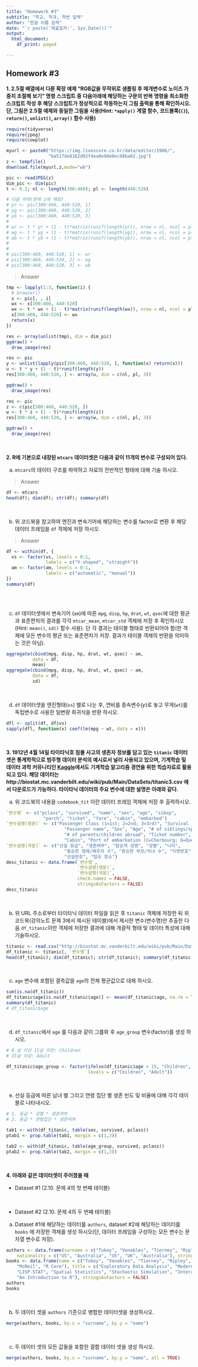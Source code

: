 ```yaml
---
title: "Homework #3"
subtitle: "학교, 학과, 학번 입력"
author: "한글 이름 입력"
date: "`r paste('제출일자:', Sys.Date())`"
output: 
  html_document: 
    df_print: paged

---
```

  
  
## Homework #3


**1. 2.5절 배열에서 다룬 확장 예제 "RGB값을 무작위로 샘플링 후 매개변수로 노이즈 가중치 조절해 보기" 명령 스크립트 중 다음아래에 해당하는 구문의 반복 명령을 최소화한 스크립트 작성 후 해당 스크립트가 정상적으로 작동하는지 그림 출력을 통해 확인하시오. 단, 그림은 2.5절 예제와 동일한 그림을 사용(Hint: `*apply()` 계열 함수, 코드블록(`{}`), `return()`, `unlist()`, `array()` 함수 사용)**

```r
require(tidyverse)
require(jpeg)
require(cowplot)

myurl <- paste0("https://img.livescore.co.kr/data/editor/1906/", 
                "ba517de8162d92f4ea0e9de0ec98ba02.jpg")
z <- tempfile()
download.file(myurl,z,mode="wb")

pic <- readJPEG(z)
dim_pic <- dim(pic)
t <- 0.2; nl <- length(300:460); pl <- length(440:520)

# 다음 아래(문제 1에 해당)
# yr <- pic[300:460, 440:520, 1]
# yg <- pic[300:460, 440:520, 2]
# yb <- pic[300:460, 440:520, 3]
# 
# wr <- t * yr + (1 - t)*matrix(runif(length(yr)), nrow = nl, ncol = pl)
# wg <- t * yg + (1 - t)*matrix(runif(length(yg)), nrow = nl, ncol = pl)
# wb <- t * yb + (1 - t)*matrix(runif(length(yb)), nrow = nl, ncol = pl)
# 
# 
# pic[300:460, 440:520, 1] <- wr
# pic[300:460, 440:520, 2] <- wg
# pic[300:460, 440:520, 3] <- wb

```

> Answer


```r
tmp <- lapply(1:3, function(i) {
  # browser()
  x <- pic[, , i]
  wx <- x[300:460, 440:520]
  wx <- t * wx + (1 - t)*matrix(runif(length(wx)), nrow = nl, ncol = pl)
  x[300:460, 440:520] <- wx
  return(x)
})

res <- array(unlist(tmp), dim = dim_pic)
ggdraw() + 
  draw_image(res)

res <- pic
y <- unlist(lapply(pic[300:460, 440:520, ], function(x) return(x)))
u <- t * y + (1 - t)*runif(length(y))
res[300:460, 440:520, ] <- array(u, dim = c(nl, pl, 3))

ggdraw() + 
  draw_image(res)

res <- pic
z <- c(pic[300:460, 440:520, ])
w <- t * z + (1 - t)*runif(length(z))
res[300:460, 440:520, ] <- array(w, dim = c(nl, pl, 3))

ggdraw() + 
  draw_image(res)

```



<br/>

**2. R에 기본으로 내장된 `mtcars` 데이터셋은 다음과 같이 11개의 변수로 구성되어 있다. **


a) `mtcars`의 데이터 구조를 파악하고 자료의 전반적인 형태에 대해 기술 하시오. 

> Answer

```r
df <- mtcars
head(df); dim(df); str(df); summary(df)

```


<br/>

b) 위 코드북을 참고하여 엔진과 변속기어에 해당하는 변수를 factor로 변환 후 해당 데이터 프레임을 `df` 객체에 저장 하시오. 

> Answer

```r
df <- within(df, {
  vs <- factor(vs, levels = 0:1, 
               labels = c("V-shaped", "straight"))
  am <- factor(am, levels = 0:1, 
               labels = c("automatic", "manual"))
})
summary(df)
  
```

<br/>



c) `df` 데이터셋에서 변속기어 (`am`)에 따른 `mpg`, `disp`, `hp`, `drat`, `wt`, `qsec`에 대한 평균과 표준편차의 결과를 각각 `mtcar_mean`, `mtcar_std` 객제에 저장 후 확인하시오(Hint: `mean()`, `sd()` 함수 사용). 단 각 결과는 테이블 형태로 반환되어야 함(한 객체에 모든 변수의 평균 또는 표준편차가 저장. 결과가 테이블 객체의 반환을 의미하는 것은 아님). 

```r
aggregate(cbind(mpg, disp, hp, drat, wt, qsec) ~ am, 
          data = df, 
          mean)
aggregate(cbind(mpg, disp, hp, drat, wt, qsec) ~ am, 
          data = df, 
          sd)

```



<br/>




d) `df` 데이터셋을 엔진형태(`vs`) 별로 나눈 후, 연비를 종속변수($y$)로 놓고 무게(`wt`)를 독립변수로 사용한 일변량 회귀식을 반환 하시오. 

```r
dfl <- split(df, df$vs)
sapply(dfl, function(x) coef(lm(mpg ~ wt, data = x)))
```



<br/>




**3. 1912년 4월 14일 타이타닉호 침몰 사고의 생존자 정보를 담고 있는 `titanic` 데이터셋은 통계학적으로 범주형 데이터 분석의 예시로서 널리 사용되고 있으며, 기계학습 및 데이터 과학 커뮤니티인 [Kaggle](https://kaggle.com)에서도 기계학습 알고리즘 경연을 위한 힉습자료로 활용되고 있다. 해당 데이터는 http://biostat.mc.vanderbilt.edu/wiki/pub/Main/DataSets/titanic3.csv 에서 다운로드가 가능하다. 타이타닉 데이터의 주요 변수에 대한 설명은 아래와 같다.** 


a) 위 코드북의 내용을  `codebook_tit` 이란 데이터 프레임 객체에 저장 후 출력하시오. 

```r
`변수명` <- c("pclass", "survived", "name", "sex", "age", "sibsp", 
              "parch", "ticket", "fare", "cabin", "embarked")
`변수설명(영문)` <- c("Passenger Class (1=1st; 2=2nd; 3=3rd)", "Survival (0=No; 1=Yes)", 
                      "Passenger name", "Sex", "Age", "# of siblings/spouses abroad", 
                      "# of parents/children abroad", "Ticket number", "Passenger fare", 
                      "Cabin", "Port of embarkation (C=Cherbourg; Q=Queenstown; S=Southhampton")
`변수설명(국문)` <- c("선실 등급", "생존여부", "탐승객 성명", "성별", "나이", 
                      "동승한 형제/배우자 수", "동승한 부모/자녀 수", "티켓번호", "티켓요금", 
                      "선실번호", "탑승 장소")
desc_titanic <- data.frame(`변수명`, 
                           `변수설명(영문)`, 
                           `변수설명(국문)`, 
                           check.names = FALSE, 
                           stringsAsFactors = FALSE)
desc_titanic
```


<br/>


b) 위 URL 주소로부터 타이타닉 데이터 파일을 읽은 후 `titanic` 객체에 저장한 뒤 위 코드북(강의노트 문제 3에서 제시된 테이블)에서 제시한 변수(변수명)만 추출한 다음 `df_titanic`이란 객체에 저장한 결과에 대해 개괄적 형태 및 데이터 특성에 대해 기술하시오. 

```r
titanic <- read.csv("http://biostat.mc.vanderbilt.edu/wiki/pub/Main/DataSets/titanic3.csv")
df_titanic <- titanic[, `변수명`]
head(df_titanic); dim(df_titanic); str(df_titanic); summary(df_titanic)
```

<br/>



c) `age` 변수에 포함된 결측값을 `age`의 전체 평균값으로 대체 하시오.

```r
sum(is.na(df_titanic))
df_titanic$age[is.na(df_titanic$age)] <- mean(df_titanic$age, na.rm = TRUE)
summary(df_titanic)
# df_titanic$age
```



<br/>


d) `df_titanic`에서 `age` 를 다음과 같이 그룹화 후 `age_group` 변수(factor)를 생성 하시오. 

```r
# 0 살 이상 15살 미만: Children
# 15살 이상: Adult

df_titanic$age_group <- factor(ifelse(df_titanic$age < 15, "Children", "Adult"), 
                               levels = c("Children", "Adult"))

```


<br/>


e) 선실 등급에 따른 남녀 별 그리고 연령 집단 별 생존 빈도 및 비율에 대해 각각 테이블로 나타내시오. 

```r
# 1. 등급 * 성별 * 생존여부
# 2. 등급 * 연령집단 * 생존여부

tab1 <- with(df_titanic, table(sex, survived, pclass))
ptab1 <- prop.table(tab1, margin = c(1,3))

tab2 <- with(df_titanic, table(age_group, survived, pclass))
ptab2 <- prop.table(tab2, margin = c(1,3))

```


<br/>


**4. 아래와 같은 데이터셋이 주어졌을 때 **


- Dataset #1 (2.10. 문제 4의 첫 번째 테이블)


<br/>


- Dataset #2 (2.10. 문제 4의 두 번째 테이블)




a) Dataset #1에 해당하는 데이터를 `authors`, dataset #2에 해당하는 데이터를 `books` 에 저장한 객체를 생성 하시오(단, 데이터 프레임을 구성하는 모든 변수는 문자열 변수로 저장). 

```r
authors <- data.frame(surname = c("Tukey", "Venables", "Tierney", "Ripley", "McNeil"), 
    nationality = c("US", "Australia", "US", "UK", "Australia"), stringsAsFactors = FALSE)
books <- data.frame(name = c("Tukey", "Venables", "Tierney", "Ripley", "Ripley", 
    "McNeil", "R Core"), title = c("Exploratory Data Analysis", "Modern Applied Statistics ...", 
    "LISP-STAT", "Spatial Statistics", "Stochastic Simulation", "Interactive Data Analysis", 
    "An Introduction to R"), stringsAsFactors = FALSE)
authors
books
```

<br/>


b) 두 데이터 셋을 `authors` 기준으로 병합한 데이터셋을 생성하시오. 


```r
merge(authors, books, by.x = "surname", by.y = "name")
```



<br/>



c) 두 데이터 셋의 모든 값들을 포함한 결함 데이터 셋을 생성 하시오. 

```r
merge(authors, books, by.x = "surname", by.y = "name", all = TRUE)
```

